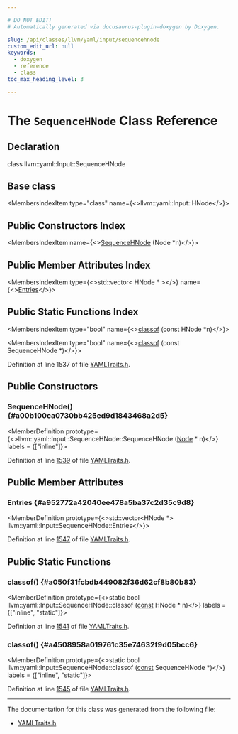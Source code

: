 ```yaml
---

# DO NOT EDIT!
# Automatically generated via docusaurus-plugin-doxygen by Doxygen.

slug: /api/classes/llvm/yaml/input/sequencehnode
custom_edit_url: null
keywords:
  - doxygen
  - reference
  - class
toc_max_heading_level: 3

---
```





# The `SequenceHNode` Class Reference

<DoxygenPage pluginConfig={pluginConfig}>



## Declaration

<CodeBlock>class llvm::yaml::Input::SequenceHNode</CodeBlock>

## Base class

<MembersIndex>

<MembersIndexItem
  type="class"
  name={<>llvm::yaml::Input::HNode</>}>
</MembersIndexItem>

</MembersIndex>

## Public Constructors Index

<MembersIndex>

<MembersIndexItem
  name={<><a href="#a00b100ca0730bb425ed9d1843468a2d5">SequenceHNode</a> (Node &#42;n)</>}>
</MembersIndexItem>

</MembersIndex>

## Public Member Attributes Index

<MembersIndex>

<MembersIndexItem
  type={<>std::vector&lt; HNode &#42; &gt;</>}
  name={<><a href="#a952772a42040ee478a5ba37c2d35c9d8">Entries</a></>}>
</MembersIndexItem>

</MembersIndex>

## Public Static Functions Index

<MembersIndex>

<MembersIndexItem
  type="bool"
  name={<><a href="#a050f31fcbdb449082f36d62cf8b80b83">classof</a> (const HNode &#42;n)</>}>
</MembersIndexItem>

<MembersIndexItem
  type="bool"
  name={<><a href="#a4508958a019761c35e74632f9d05bcc6">classof</a> (const SequenceHNode &#42;)</>}>
</MembersIndexItem>

</MembersIndex>


Definition at line 1537 of file <a href="/docs/api/files/include/include/llvm/include/llvm/support/yamltraits-h">YAMLTraits.h</a>.

<SectionDefinition>

## Public Constructors

### SequenceHNode() {#a00b100ca0730bb425ed9d1843468a2d5}

<MemberDefinition
  prototype={<>llvm::yaml::Input::SequenceHNode::SequenceHNode (<a href="/docs/api/classes/llvm/yaml/node">Node</a> &#42; n)</>}
  labels = {["inline"]}>

Definition at line <a href="/docs/api/files/include/include/llvm/include/llvm/support/yamltraits-h/#l01539">1539</a> of file <a href="/docs/api/files/include/include/llvm/include/llvm/support/yamltraits-h">YAMLTraits.h</a>.
</MemberDefinition>

</SectionDefinition>

<SectionDefinition>

## Public Member Attributes

### Entries {#a952772a42040ee478a5ba37c2d35c9d8}

<MemberDefinition
  prototype={<>std::vector&lt;HNode &#42;&gt; llvm::yaml::Input::SequenceHNode::Entries</>}>

Definition at line <a href="/docs/api/files/include/include/llvm/include/llvm/support/yamltraits-h/#l01547">1547</a> of file <a href="/docs/api/files/include/include/llvm/include/llvm/support/yamltraits-h">YAMLTraits.h</a>.
</MemberDefinition>

</SectionDefinition>

<SectionDefinition>

## Public Static Functions

### classof() {#a050f31fcbdb449082f36d62cf8b80b83}

<MemberDefinition
  prototype={<>static bool llvm::yaml::Input::SequenceHNode::classof (<a href="/docs/api/files/lib/lib/target/lib/target/aarch64/aarch64promoteconstant-cpp/#a90f8350fecae261c25be85d38b451bff">const</a> HNode &#42; n)</>}
  labels = {["inline", "static"]}>

Definition at line <a href="/docs/api/files/include/include/llvm/include/llvm/support/yamltraits-h/#l01541">1541</a> of file <a href="/docs/api/files/include/include/llvm/include/llvm/support/yamltraits-h">YAMLTraits.h</a>.
</MemberDefinition>

### classof() {#a4508958a019761c35e74632f9d05bcc6}

<MemberDefinition
  prototype={<>static bool llvm::yaml::Input::SequenceHNode::classof (<a href="/docs/api/files/lib/lib/target/lib/target/aarch64/aarch64promoteconstant-cpp/#a90f8350fecae261c25be85d38b451bff">const</a> SequenceHNode &#42;)</>}
  labels = {["inline", "static"]}>

Definition at line <a href="/docs/api/files/include/include/llvm/include/llvm/support/yamltraits-h/#l01545">1545</a> of file <a href="/docs/api/files/include/include/llvm/include/llvm/support/yamltraits-h">YAMLTraits.h</a>.
</MemberDefinition>

</SectionDefinition>

<hr/>

The documentation for this class was generated from the following file:

<ul>
<li><a href="/docs/api/files/include/include/llvm/include/llvm/support/yamltraits-h">YAMLTraits.h</a></li>
</ul>

</DoxygenPage>
